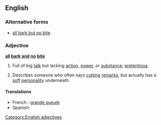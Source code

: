 ==English==

===Alternative forms===
* [[all bark but no bite]]

===Adjective===
'''[[all]] [[bark]] [[and]] [[no]] [[bite]]'''

# {{idiomatic}} Full of big [[talk]] but lacking [[action]], [[power]], or [[substance]]; [[pretentious]].
# {{idiomatic}} Describes someone who often says [[cutting]] [[remarks]], but actually has a [[soft]] [[personality]] underneath.

====Translations====
* French : [[grande gueule]]
* Spanish: {{t-|es|mucho ruido y pocas nueces|m}}

[[Category:English adjectives]]
